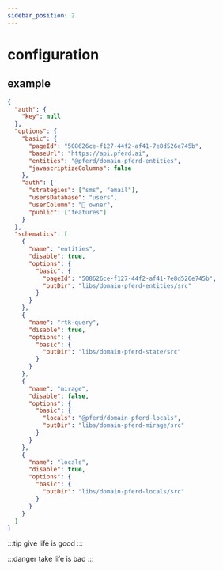 ```yaml
---
sidebar_position: 2
---
```


# configuration

## example

```json title=".mountnotion.config.json"
{
  "auth": {
    "key": null
  },
  "options": {
    "basic": {
      "pageId": "508626ce-f127-44f2-af41-7e8d526e745b",
      "baseUrl": "https://api.pferd.ai",
      "entities": "@pferd/domain-pferd-entities",
      "javascriptizeColumns": false
    },
    "auth": {
      "strategies": ["sms", "email"],
      "usersDatabase": "users",
      "userColumn": "🙂 owner",
      "public": ["features"]
    }
  },
  "schematics": [
    {
      "name": "entities",
      "disable": true,
      "options": {
        "basic": {
          "pageId": "508626ce-f127-44f2-af41-7e8d526e745b",
          "outDir": "libs/domain-pferd-entities/src"
        }
      }
    },
    {
      "name": "rtk-query",
      "disable": true,
      "options": {
        "basic": {
          "outDir": "libs/domain-pferd-state/src"
        }
      }
    },
    {
      "name": "mirage",
      "disable": false,
      "options": {
        "basic": {
          "locals": "@pferd/domain-pferd-locals",
          "outDir": "libs/domain-pferd-mirage/src"
        }
      }
    },
    {
      "name": "locals",
      "disable": true,
      "options": {
        "basic": {
          "outDir": "libs/domain-pferd-locals/src"
        }
      }
    }
  ]
}
```

:::tip give
life is good
:::

:::danger take
life is bad
:::
